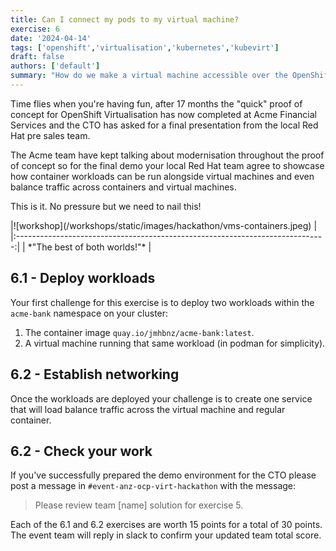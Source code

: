```yaml
---
title: Can I connect my pods to my virtual machine?
exercise: 6
date: '2024-04-14'
tags: ['openshift','virtualisation','kubernetes','kubevirt']
draft: false
authors: ['default']
summary: "How do we make a virtual machine accessible over the OpenShift SDN"
---
```


Time flies when you're having fun, after 17 months the "quick" proof of concept for OpenShift Virtualisation has now completed at Acme Financial Services and the CTO has asked for a final presentation from the local Red Hat pre sales team.

The Acme team have kept talking about modernisation throughout the proof of concept so for the final demo your local Red Hat team agree to showcase how container workloads can be run alongside virtual machines and even balance traffic across containers and virtual machines.

This is it. No pressure but we need to nail this!

<Zoom>
|![workshop](/workshops/static/images/hackathon/vms-containers.jpeg)            | 
|:-----------------------------------------------------------------------------:|
| *"The best of both worlds!"*                                                  |
</Zoom>


## 6.1 - Deploy workloads

Your first challenge for this exercise is to deploy two workloads within the `acme-bank` namespace on your cluster:

1. The container image `quay.io/jmhbnz/acme-bank:latest`.
2. A virtual machine running that same workload (in podman for simplicity).


## 6.2 - Establish networking

Once the workloads are deployed your challenge is to create one service that will load balance traffic across the virtual machine and regular container.


## 6.2 - Check your work

If you've successfully prepared the demo environment for the CTO please post a message in `#event-anz-ocp-virt-hackathon` with the message:

> Please review team [name] solution for exercise 5.

Each of the 6.1 and 6.2 exercises are worth 15 points for a total of 30 points. The event team will reply in slack to confirm your updated team total score.
